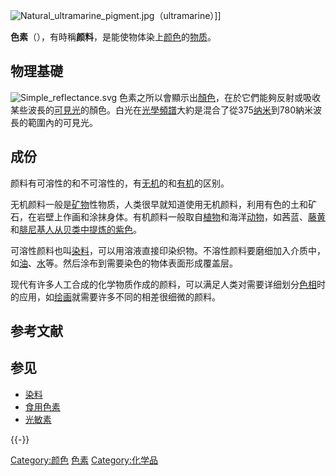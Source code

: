 {{多個問題|
{{expand|time=2013-08-19T11:16:41+00:00}}
{{Unreferenced|time=2011-09-26}}
{{expert|time=2013-08-19T11:16:41+00:00}}
}}

[[File:Natural_ultramarine_pigment.jpg|thumb]]（ultramarine）]]

'''色素'''（{{lang-en|pigment}}），有時稱'''颜料'''，是能使物体染上[[颜色|颜色]]的[[物质|物质]]。

== 物理基礎 ==
[[File:Simple_reflectance.svg|thumb]]
色素之所以會顯示出[[顏色|顏色]]，在於它們能夠反射或吸收某些波長的[[可見光|可見光]]的顏色。白光在[[光學頻譜|光學頻譜]]大約是混合了從375[[纳米|纳米]]到780納米波長的範圍內的可見光。

== 成份 ==
颜料有可溶性的和不可溶性的，有[[无机|无机]]的和[[有机|有机]]的区别。

无机颜料一般是[[矿物|矿物]]性物质，人类很早就知道使用无机颜料，利用有色的土和矿石，在岩壁上作画和涂抹身体。有机颜料一般取自[[植物|植物]]和海洋[[动物|动物]]，如茜蓝、[[藤黄|藤黄]]和[[骨螺紫|腓尼基人从贝类中提炼的紫色]]。

可溶性颜料也叫[[染料|染料]]，可以用溶液直接印染织物。不溶性颜料要磨细加入介质中，如[[油|油]]、[[水|水]]等。然后涂布到需要染色的物体表面形成覆盖层。

现代有许多人工合成的化学物质作成的颜料，可以满足人类对需要详细划分[[色相|色相]]时的应用，如[[绘画|绘画]]就需要许多不同的相差很细微的颜料。

== 参考文献 ==
{{Reflist}}

== 参见 ==
* [[染料|染料]]
* [[食用色素|食用色素]]
* [[光敏素|光敏素]]

{{-}}
{{顏色主題}}

{{Authority control}}

[[Category:颜色|Category:颜色]]
[[Category:色素|]]
[[Category:化学品|Category:化学品]]